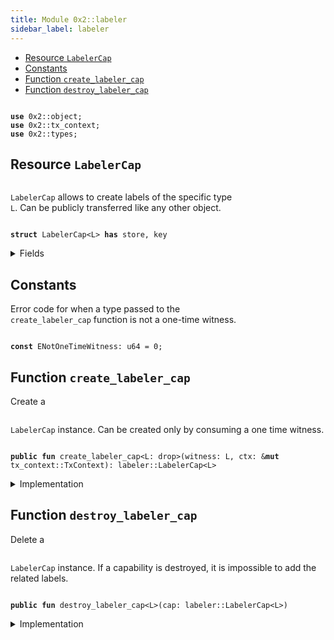 ```yaml
---
title: Module 0x2::labeler
sidebar_label: labeler
---
```


<Link id="0x2_labeler"/>


-  [Resource `LabelerCap`](#0x2_labeler_LabelerCap)
-  [Constants](#@Constants_0)
-  [Function `create_labeler_cap`](#0x2_labeler_create_labeler_cap)
-  [Function `destroy_labeler_cap`](#0x2_labeler_destroy_labeler_cap)


<pre><code>
<b>use</b> <Link to="../iota-framework/object#0x2_object">0x2::object</Link>;
<b>use</b> <Link to="../iota-framework/tx_context#0x2_tx_context">0x2::tx_context</Link>;
<b>use</b> <Link to="../iota-framework/types#0x2_types">0x2::types</Link>;
</code></pre>



<Link id="0x2_labeler_LabelerCap"></Link>

## Resource `LabelerCap`

<code>
<Link to="../iota-framework/labeler#0x2_labeler_LabelerCap">LabelerCap</Link></code> allows to create labels of the specific type <code>
L</code>.
Can be publicly transferred like any other object.


<pre><code>
<b>struct</b> <Link to="../iota-framework/labeler#0x2_labeler_LabelerCap">LabelerCap</Link>&lt;L&gt; <b>has</b> store, key
</code></pre>



<details>
<summary>Fields</summary>


<dl>
<dt>
<code>
id: <Link to="../iota-framework/object#0x2_object_UID">object::UID</Link></code>
</dt>
<dd>

</dd>
</dl>


</details>

<Link id="@Constants_0"></Link>

## Constants


<Link id="0x2_labeler_ENotOneTimeWitness"></Link>

Error code for when a type passed to the <code>
create_labeler_cap</code> function is not a one-time witness.


<pre><code>
<b>const</b> <Link to="../iota-framework/labeler#0x2_labeler_ENotOneTimeWitness">ENotOneTimeWitness</Link>: u64 = 0;
</code></pre>



<Link id="0x2_labeler_create_labeler_cap"></Link>

## Function `create_labeler_cap`

Create a <code>
<Link to="../iota-framework/labeler#0x2_labeler_LabelerCap">LabelerCap</Link></code> instance.
Can be created only by consuming a one time witness.


<pre><code>
<b>public</b> <b>fun</b> <Link to="../iota-framework/labeler#0x2_labeler_create_labeler_cap">create_labeler_cap</Link>&lt;L: drop&gt;(witness: L, ctx: &<b>mut</b> <Link to="../iota-framework/tx_context#0x2_tx_context_TxContext">tx_context::TxContext</Link>): <Link to="../iota-framework/labeler#0x2_labeler_LabelerCap">labeler::LabelerCap</Link>&lt;L&gt;
</code></pre>



<details>
<summary>Implementation</summary>


<pre><code>
<b>public</b> <b>fun</b> <Link to="../iota-framework/labeler#0x2_labeler_create_labeler_cap">create_labeler_cap</Link>&lt;L: drop&gt;(witness: L, ctx: &<b>mut</b> TxContext): <Link to="../iota-framework/labeler#0x2_labeler_LabelerCap">LabelerCap</Link>&lt;L&gt; \{
    <b>assert</b>!(iota::types::is_one_time_witness(&witness), <Link to="../iota-framework/labeler#0x2_labeler_ENotOneTimeWitness">ENotOneTimeWitness</Link>);

    <Link to="../iota-framework/labeler#0x2_labeler_LabelerCap">LabelerCap</Link>&lt;L&gt; \{
        id: <Link to="../iota-framework/object#0x2_object_new">object::new</Link>(ctx),
    }
}
</code></pre>



</details>

<Link id="0x2_labeler_destroy_labeler_cap"></Link>

## Function `destroy_labeler_cap`

Delete a <code>
<Link to="../iota-framework/labeler#0x2_labeler_LabelerCap">LabelerCap</Link></code> instance.
If a capability is destroyed, it is impossible to add the related labels.


<pre><code>
<b>public</b> <b>fun</b> <Link to="../iota-framework/labeler#0x2_labeler_destroy_labeler_cap">destroy_labeler_cap</Link>&lt;L&gt;(cap: <Link to="../iota-framework/labeler#0x2_labeler_LabelerCap">labeler::LabelerCap</Link>&lt;L&gt;)
</code></pre>



<details>
<summary>Implementation</summary>


<pre><code>
<b>public</b> <b>fun</b> <Link to="../iota-framework/labeler#0x2_labeler_destroy_labeler_cap">destroy_labeler_cap</Link>&lt;L&gt;(cap: <Link to="../iota-framework/labeler#0x2_labeler_LabelerCap">LabelerCap</Link>&lt;L&gt;) \{
    <b>let</b> <Link to="../iota-framework/labeler#0x2_labeler_LabelerCap">LabelerCap</Link>&lt;L&gt; \{
        id,
    } = cap;

    <Link to="../iota-framework/object#0x2_object_delete">object::delete</Link>(id);
}
</code></pre>



</details>

